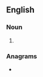 ==English==

===Noun===
{{head|en|noun form}}

# {{plural of|prelate|lang=en}}

===Anagrams===
* {{anagrams|en|a=aeelprst|Pterelas|pleaters|replates|repleats|restaple|spearlet}}